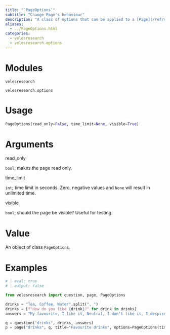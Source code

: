 ```yaml
---
title: "`PageOptions`"
subtitle: "Change Page's behaviour"
description: "A class of options that can be applied to a [Page](/ref/structure/Page.qmd) object. Main possibilities include setting a time limit. All currently available options can be found below."
aliases: 
  - ../PageOptions.html
categories:
  - velesresearch
  - velesresearch.options
---
```

# Modules

`velesresearch`

`velesresearch.options`

# Usage

``` python
PageOptions(read_only=False, time_limit=None, visible=True)
```


# Arguments

::: arg_name
read_only
:::
::: arg_desc
`bool`; makes the page read only.
:::

::: arg_name
time_limit
:::
::: arg_desc
`int`; time limit in seconds. Zero, negative values and `None` will result in unlimited time.
:::

::: arg_name
visible
:::
::: arg_desc
`bool`; should the page be visible? Useful for testing.
:::

# Value

An object of class `PageOptions`.

# Examples

``` python
# | eval: true
# | output: false

from velesresearch import question, page, PageOptions

drinks = "Tea, Coffee, Water".split(", ")
drinks = [f"How do you like {drink}?" for drink in drinks]
answers = "My favourite, I like it, Neutral, I don't like it, I despise it".split(", ")

q = question("drinks", drinks, answers)
p = page("drinks", q, title="Favourite drinks", options=PageOptions(time_limit=30))
```